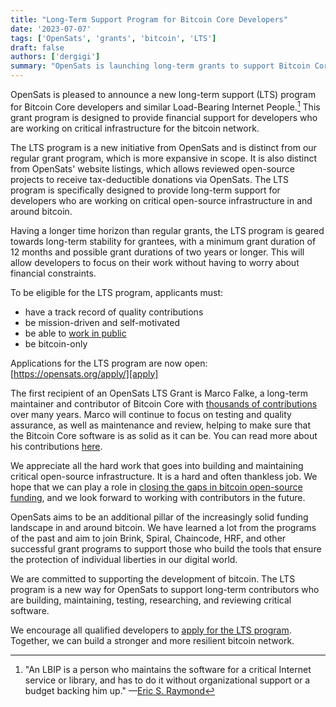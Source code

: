 ```yaml
---
title: "Long-Term Support Program for Bitcoin Core Developers"
date: '2023-07-07'
tags: ['OpenSats', 'grants', 'bitcoin', 'LTS']
draft: false
authors: ['dergigi']
summary: "OpenSats is launching long-term grants to support Bitcoin Core contributors and similar load-bearing internet people"
---
```


OpenSats is pleased to announce a new long-term support (LTS) program for
Bitcoin Core developers and similar Load-Bearing Internet People.[^fn-lbip] This grant
program is designed to provide financial support for developers who are working
on critical infrastructure for the bitcoin network.

The LTS program is a new initiative from OpenSats and is distinct from our
regular grant program, which is more expansive in scope. It is also distinct
from OpenSats' website listings, which allows reviewed open-source projects to
receive tax-deductible donations via OpenSats. The LTS program is specifically
designed to provide long-term support for developers who are working on critical
open-source infrastructure in and around bitcoin.

Having a longer time horizon than regular grants, the LTS program is geared
towards long-term stability for grantees, with a minimum grant duration of 12
months and possible grant durations of two years or longer. This will allow
developers to focus on their work without having to worry about financial
constraints.

To be eligible for the LTS program, applicants must:

- have a track record of quality contributions
- be mission-driven and self-motivated
- be able to [work in public](https://bitcoin-resources.com/books/working-in-public)
- be bitcoin-only

Applications for the LTS program are now open: [https://opensats.org/apply/][apply]

The first recipient of an OpenSats LTS Grant is Marco Falke, a long-term
maintainer and contributor of Bitcoin Core with [thousands of contributions][pulls] over
many years. Marco will continue to focus on testing and quality assurance, as
well as maintenance and review, helping to make sure that the Bitcoin Core
software is as solid as it can be. You can read more about his contributions
[here][bm].

We appreciate all the hard work that goes into building and maintaining critical
open-source infrastructure. It is a hard and often thankless job. We hope that
we can play a role in [closing the gaps in bitcoin open-source funding][gaps], and we
look forward to working with contributors in the future.

OpenSats aims to be an additional pillar of the increasingly solid funding
landscape in and around bitcoin. We have learned a lot from the programs of the
past and aim to join Brink, Spiral, Chaincode, HRF, and other successful grant
programs to support those who build the tools that ensure the protection of
individual liberties in our digital world.

We are committed to supporting the development of bitcoin. The LTS program is a
new way for OpenSats to support long-term contributors who are building,
maintaining, testing, researching, and reviewing critical software.

We encourage all qualified developers to [apply for the LTS program][apply].
Together, we can build a stronger and more resilient bitcoin network.

[apply]: /apply
[pulls]: https://github.com/bitcoin/bitcoin/pulls?q=is%3Apr+sort%3Aupdated-desc+author%3AMarcoFalke
[bm]: https://bitcoinmagazine.com/culture/marco-falke-bitcoin-network
[gaps]: https://adamjonas.com/bitcoin/funding/grants/gaps-in-bitcoin-dev-funding/

[^fn-lbip]: "An LBIP is a person who maintains the software for a critical Internet service or library, and has to do it without organizational support or a budget backing him up." —[Eric S. Raymond](http://esr.ibiblio.org/?p=8383)
